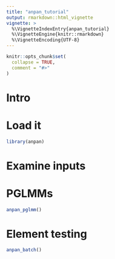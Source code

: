 ```yaml
---
title: "anpan_tutorial"
output: rmarkdown::html_vignette
vignette: >
  %\VignetteIndexEntry{anpan_tutorial}
  %\VignetteEngine{knitr::rmarkdown}
  %\VignetteEncoding{UTF-8}
---
```


```r
knitr::opts_chunk$set(
  collapse = TRUE,
  comment = "#>"
)
```

# Intro

# Load it

```r
library(anpan)
```

# Examine inputs

# PGLMMs
```r
anpan_pglmm()
```

# Element testing
```r
anpan_batch()
```

